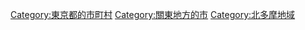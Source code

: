 {{Commonscat|Chofu, Tokyo}}
{{Catmore}}

{{DEFAULTSORT:Chofu-shi}}
[[Category:東京都的市町村|Category:東京都的市町村]]
[[Category:關東地方的市|Category:關東地方的市]]
[[Category:北多摩地域|Category:北多摩地域]]